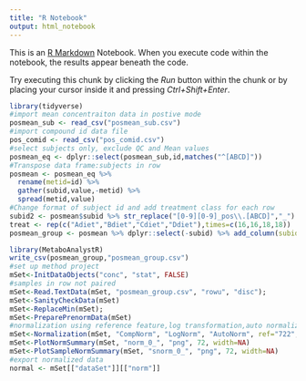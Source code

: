 ```yaml
---
title: "R Notebook"
output: html_notebook
---
```


This is an [R Markdown](http://rmarkdown.rstudio.com) Notebook. When you execute code within the notebook, the results appear beneath the code. 

Try executing this chunk by clicking the *Run* button within the chunk or by placing your cursor inside it and pressing *Ctrl+Shift+Enter*. 

```r
library(tidyverse)
#import mean concentraiton data in postive mode
posmean_sub <- read_csv("posmean_sub.csv")
#import compound id data file
pos_comid <- read_csv("pos_comid.csv")
#select subjects only, exclude QC and Mean values
posmean_eq <- dplyr::select(posmean_sub,id,matches("^[ABCD]"))
#Transpose data frame:subjects in row
posmean <- posmean_eq %>%
  rename(metid=id) %>%
  gather(subid,value,-metid) %>%
  spread(metid,value)
#Change format of subject id and add treatment class for each row
subid2 <- posmean$subid %>% str_replace("[0-9][0-9]_pos\\.[ABCD]","_")
treat <- rep(c("Adiet","Bdiet","Cdiet","Ddiet"),times=c(16,16,18,18))
posmean_group <- posmean %>% dplyr::select(-subid) %>% add_column(subid=subid2,treatment=treat) %>% dplyr::select(subid,treatment,everything())
```

```r
library(MetaboAnalystR)
write_csv(posmean_group,"posmean_group.csv")
#set up method project 
mSet<-InitDataObjects("conc", "stat", FALSE)
#samples in row not paired
mSet<-Read.TextData(mSet, "posmean_group.csv", "rowu", "disc");
mSet<-SanityCheckData(mSet)
mSet<-ReplaceMin(mSet);
mSet<-PreparePrenormData(mSet)
#normalization using reference feature,log transformation,auto normalization
mSet<-Normalization(mSet, "CompNorm", "LogNorm", "AutoNorm", ref="722", ratio=FALSE, ratioNum=20)
mSet<-PlotNormSummary(mSet, "norm_0_", "png", 72, width=NA)
mSet<-PlotSampleNormSummary(mSet, "snorm_0_", "png", 72, width=NA)
#export normalized data
normal <- mSet[["dataSet"]][["norm"]]
```

```r



```


